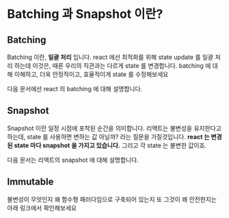 
# Batching 과 Snapshot 이란?

## Batching

Batching 이란, **일괄 처리** 입니다. react 에선 최적화를 위해 state update 를 일괄 처리 하는데 이것은, 때론 우리의 직관과는 다르게 state 를 변경합니다. batching 에 대해 이해하고, 더욱 안정적이고, 효율적이게 state 를 수정해보세요

다음 문서에선 react 의 batching 에 대해 설명합니다.

<Link label={'[React] Queueing a Series of State Updates'} href={'https://react-ko.dev/learn/queueing-a-series-of-state-updates'}/>


## Snapshot

Snapshot 이란 일정 시점에 포착된 순간을 의미합니다. 리액트는 불변성을 유지한다고 하는데, state 를 사용하면 변하는 값 아닐까? 라는 질문을 가질것입니다. **react 는 변경된 state 마다 snapshot 을 가지고 있습니다.** 그리고 각 state 는 불변한 값이죠.

다음 문서는 리액트의 snapshot 에 대해 설명합니다.

<Link label={'[React] State as a Snapshot'} href={'https://react-ko.dev/learn/state-as-a-snapshot'}/>


## Immutable

불변성이 무엇인지 왜 함수형 패러다임으로 구축되어 있는지 또 그것이 왜 안전한지는 아래 링크에서 확인해보세요

<Link label={'[React] Keeping Components Pure'} href={'https://react-ko.dev/learn/keeping-components-pure'}/>
